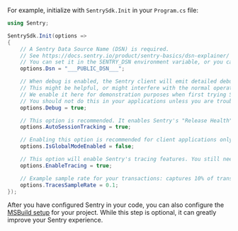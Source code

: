 For example, initialize with `SentrySdk.Init` in your `Program.cs` file:

<SignInNote />

```csharp
using Sentry;

SentrySdk.Init(options =>
{
    // A Sentry Data Source Name (DSN) is required.
    // See https://docs.sentry.io/product/sentry-basics/dsn-explainer/
    // You can set it in the SENTRY_DSN environment variable, or you can set it in code here.
    options.Dsn = "___PUBLIC_DSN___";

    // When debug is enabled, the Sentry client will emit detailed debugging information to the console.
    // This might be helpful, or might interfere with the normal operation of your application.
    // We enable it here for demonstration purposes when first trying Sentry.
    // You should not do this in your applications unless you are troubleshooting issues with Sentry.
    options.Debug = true;

    // This option is recommended. It enables Sentry's "Release Health" feature.
    options.AutoSessionTracking = true;

    // Enabling this option is recommended for client applications only. It ensures all threads use the same global scope.
    options.IsGlobalModeEnabled = false;

    // This option will enable Sentry's tracing features. You still need to start transactions and spans.
    options.EnableTracing = true;

    // Example sample rate for your transactions: captures 10% of transactions
    options.TracesSampleRate = 0.1;
});
```

<Note>

After you have configured Sentry in your code, you can also configure the
[MSBuild setup](/platforms/dotnet/configuration/msbuild/) for your project. While this step is optional,
it can greatly improve your Sentry experience.

</Note>
